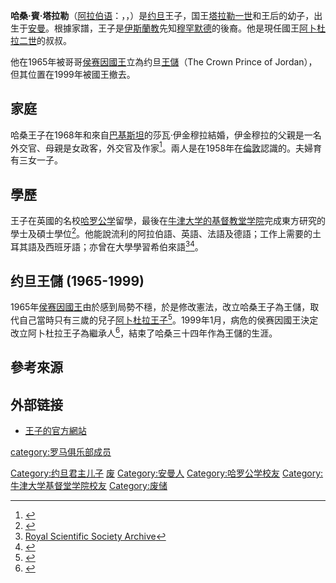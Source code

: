 {{Infobox royalty
| name            = 哈桑·賓·塔拉勒<br>Hassan bin Talal 
| title               = 約旦王子
| image           = Prince Hassan bin Al Talal-2.JPG
| imgw            =
| reign = 1965年-1999年
| succession = [[約旦王儲|約旦王儲]]
| predecessor = [[阿卜杜拉二世|阿卜杜拉·賓·侯赛因]]
| successor = [[阿卜杜拉二世|阿卜杜拉·賓·侯赛因]]
| caption         = 攝於2009年
| spouse         = {{marriage|[[莎瓦·哈桑王妃|莎瓦·哈桑王妃]]|1968}}
| issue           = 拉瑪公主<br>[[蘇瑪雅·賓特·哈桑公主|蘇瑪雅公主]]<br>[[巴蒂亞·賓特·哈桑公主|巴蒂亞公主]]<br>拉席德王子
| house          = [[哈希姆家族|哈希姆家族]]
| titles            =
| father          = [[塔拉勒·伊本·阿卜杜拉|塔拉勒國王]]
| mother          =[[扎因·艾沙拉夫|扎因·艾沙拉夫]]
| birth_date   = {{Birth date and age|df=yes|1947|3|20}}
| birth_place  = {{JOR}}[[安曼|安曼]]
|}}
{{Jordanian Royal Family}}

'''哈桑·賓·塔拉勒'''（[[阿拉伯语|阿拉伯语]]：{{rtl-lang|ar|الحسن بن طلال}}，{{lang|en|Hassan bin Talal}}，{{bd|1947年|3月20日|catIdx=H}}）是[[约旦|约旦]]王子，国王[[塔拉勒·伊本·阿卜杜拉|塔拉勒一世]]和王后的幼子，出生于[[安曼|安曼]]。根據家譜，王子是[[伊斯蘭教|伊斯蘭教]]先知[[穆罕默德|穆罕默德]]的後裔。他是現任國王[[阿卜杜拉二世|阿卜杜拉二世]]的叔叔。

他在1965年被哥哥[[侯赛因·本·塔拉勒|侯赛因國王]]立為约旦[[王儲|王儲]]（The Crown Prince of Jordan），但其位置在1999年被國王撤去。

== 家庭 ==
哈桑王子在1968年和來自[[巴基斯坦|巴基斯坦]]的莎瓦·伊金穆拉結婚，伊金穆拉的父親是一名外交官、母親是女政客，外交官及作家<ref>{{Cite web |url=http://tribune.com.pk/story/338349/the-face-of-contemporary-muslim-royalty/ |title=Tribune PK |accessdate=2014-07-10 |archive-date=2014-07-14 |archive-url=https://web.archive.org/web/20140714152544/http://tribune.com.pk/story/338349/the-face-of-contemporary-muslim-royalty/ |dead-url=no }}</ref>。兩人是在1958年在[[倫敦|倫敦]]認識的。夫婦育有三女一子。

== 學歷 == 
王子在英國的名校[[哈罗公学|哈罗公学]]留學，最後在[[牛津大学基督教堂学院|牛津大学的基督教堂学院]]完成東方研究的學士及碩士學位<ref>{{Cite web |url=http://www.thefreelibrary.com/THE+COURT+OF+KING+HUSSEIN.-a062926821 |title=The Court of King Hussein |accessdate=2014-07-10 |archive-date=2014-02-22 |archive-url=https://web.archive.org/web/20140222152454/http://www.thefreelibrary.com/THE+COURT+OF+KING+HUSSEIN.-a062926821 |dead-url=no }}</ref>。他能說流利的阿拉伯語、英語、法語及德語；工作上需要的土耳其語及西班牙語；亦曾在大學學習希伯來語<ref>[http://web.archive.org/web/20090329080725/ Royal Scientific Society Archive]</ref><ref>{{Cite web |url=http://www.rss.gov.jo/phassan.html |title=Royal Scientific Society Archive |accessdate=2014-07-10 |archive-date=2009-03-29 |archive-url=https://web.archive.org/web/20090329080725/http://www.rss.gov.jo/phassan.html |dead-url=yes }}</ref>。

== 约旦王儲 (1965-1999) == 
1965年[[侯赛因·本·塔拉勒|侯赛因國王]]由於感到局勢不穩，於是修改憲法，改立哈桑王子為王儲，取代自己當時只有三歲的兒子[[阿卜杜拉二世|阿卜杜拉王子]]<ref>{{Cite web |url=http://www.thefreelibrary.com/THE+MAN+WHO+WOULD+BE+KING.-a062926626 |title=The Court of King Hussein |accessdate=2014-07-10 |archive-date=2020-01-24 |archive-url=https://web.archive.org/web/20200124055719/http://www.thefreelibrary.com/THE+MAN+WHO+WOULD+BE+KING.-a062926626 |dead-url=no }}</ref>。1999年1月，病危的侯赛因國王決定改立阿卜杜拉王子為繼承人<ref>{{Cite web |url=http://www.thefreelibrary.com/Hussein+sacks+brother+in+favour+of+half-English+son.-a060551492 |title=The Court of King Hussein |accessdate=2014-07-10 |archive-date=2020-01-24 |archive-url=https://web.archive.org/web/20200124062720/http://www.thefreelibrary.com/Hussein+sacks+brother+in+favour+of+half-English+son.-a060551492 |dead-url=no }}</ref>，結束了哈桑三十四年作為王儲的生涯。

== 參考來源 ==
<references/>

==外部链接==
* [https://web.archive.org/web/20140213192207/http://elhassanbintalal.jo/en 王子的官方網站]

{{Authority control}}
{{DEFAULTSORT: Hassan, bin Talal}}
[[Category:约旦君主儿子|Category:约旦君主儿子]]
[[Category:约旦储君|废]]
[[Category:安曼人|Category:安曼人]]
[[Category:哈罗公学校友|Category:哈罗公学校友]]
[[Category:牛津大学基督堂学院校友|Category:牛津大学基督堂学院校友]]
[[Category:废储|Category:废储]]
[[category:罗马俱乐部成员|category:罗马俱乐部成员]]